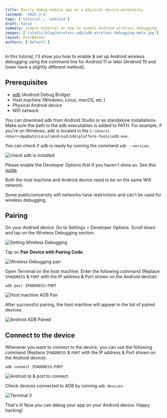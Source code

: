 ```yaml
---
title: Easily debug mobile app on a physical device wirelessly
lastmod: '2025-3-4'
tags: ['tutorial', 'android']
draft: false
summary: Simple tutorial on how to enable Android wireless debugging
images: ['/static/blog/wireless-adb/adb-wireless-debugging-meta.jpg']
layout: PostBanner
authors: ['default']
---
```


In this tutorial, I'll show you how to enable & set up Android wireless debugging using the command line for Android 11 or later (Android 10 and lower have a slightly different method). 

## Prerequisites

- [adb](https://developer.android.com/tools/adb) (Android Debug Bridge)
- Host machine (Windows, Linux, macOS, etc.)
- Physical Android device
- Wifi network

You can download adb from Android Studio or as standalone installations. Make sure the path to the adb executables is added to PATH. For example, if you're on Windows, adb
is located in the `C:\Users\<User>\AppData\Local\Android\Sdk\platform-tools\adb.exe`.

You can check if adb is ready by running the command `adb --version`.

![check adb is installed](/static/blog/wireless-adb/terminal-1.png)

Please enable the Developer Options first if you haven't done so. See this [guide](https://www.digitaltrends.com/mobile/how-to-get-developer-options-on-android/).

Both the host machine and Android device need to be on the same Wifi network.

<Admonition type="warning">

Some public/university wifi networks have restrictions and can't be used for wireless debugging.

</Admonition>

## Pairing

On your Android device. Go to Settings > Developer Options. Scroll down and tap on the Wireless Debugging section. 

![Setting Wireless Debugging](/static/blog/wireless-adb/developer-options.png)

Tap on **Pair Device with Pairing Code**.

![Wireless Debugging pair](/static/blog/wireless-adb/wireless-debugging-pair.png)

Open Terminal on the host machine. Enter the following command (Replace `IPADDRESS` & `PORT` with the IP address & Port shown on the Android device):

```shell
adb pair IPADDRESS:PORT
```

![Host machine ADB Pair](/static/blog/wireless-adb/terminal-2.png)

After successful pairing, the host machine will appear in the list of paired devices.

![Android ADB Paired](/static/blog/wireless-adb/android-abd-paired.jpg)

## Connect to the device

Whenever you want to connect to the device, you can use the following command (Replace `IPADDRESS` & `PORT` with the IP address & Port shown on the Android device):

```shell
adb connect IPADDRESS:PORT
```

![Android Ip & port to connect](/static/blog/wireless-adb/android-connect-ip-port.jpg)

<Admonition type="tip">

Check devices connected to ADB by running `adb devices`.

</Admonition>

![Terminal 3](/static/blog/wireless-adb/terminal-3.png)

That's it! Now you can debug your app on your Android device. Happy hacking!
